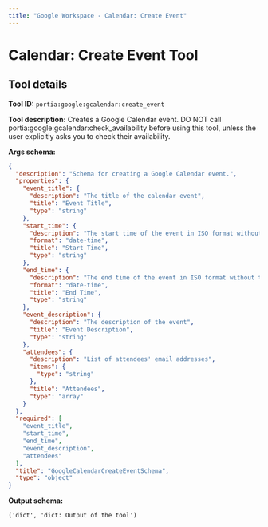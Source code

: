```yaml
---
title: "Google Workspace - Calendar: Create Event"
---
```

<!-- WARNING: This file is auto-generated by generate_tool_docs.py. Do not edit manually. -->


# Calendar: Create Event Tool

<Intro />

## Tool details
**Tool ID:** `portia:google:gcalendar:create_event`

**Tool description:** Creates a Google Calendar event. DO NOT call portia:google:gcalendar:check_availability before using this tool, unless the user explicitly asks you to check their availability.

**Args schema:**
```json
{
  "description": "Schema for creating a Google Calendar event.",
  "properties": {
    "event_title": {
      "description": "The title of the calendar event",
      "title": "Event Title",
      "type": "string"
    },
    "start_time": {
      "description": "The start time of the event in ISO format without timezone, e.g 2024-09-20T20:00:00",
      "format": "date-time",
      "title": "Start Time",
      "type": "string"
    },
    "end_time": {
      "description": "The end time of the event in ISO format without timezone, e.g 2024-09-20T20:00:00",
      "format": "date-time",
      "title": "End Time",
      "type": "string"
    },
    "event_description": {
      "description": "The description of the event",
      "title": "Event Description",
      "type": "string"
    },
    "attendees": {
      "description": "List of attendees' email addresses",
      "items": {
        "type": "string"
      },
      "title": "Attendees",
      "type": "array"
    }
  },
  "required": [
    "event_title",
    "start_time",
    "end_time",
    "event_description",
    "attendees"
  ],
  "title": "GoogleCalendarCreateEventSchema",
  "type": "object"
}
```

**Output schema:**
```
('dict', 'dict: Output of the tool')
```
